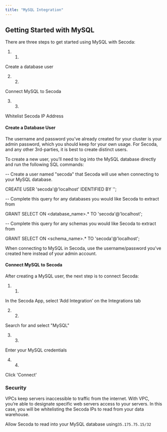 ```yaml
---
title: "MySQL Integration"
---
```


## **Getting Started with MySQL**

There are three steps to get started using MySQL with Secoda:

1. 1.  
Create a database user

2. 2.  
Connect MySQL to Secoda

3. 3.  
Whitelist Secoda IP Address

#### Create a Database User

The username and password you’ve already created for your cluster is your admin password, which you should keep for your own usage. For Secoda, and any other 3rd-parties, it is best to create distinct users.

To create a new user, you’ll need to log into the MySQL database directly and run the following SQL commands:

\-- Create a user named "secoda" that Secoda will use when connecting to your MySQL database. 

CREATE USER 'secoda'@'localhost' IDENTIFIED BY '<enter password here>'; 


\-- Complete this query for any databases you would like Secoda to extract from

GRANT SELECT ON <database\_name>.\* TO 'secoda'@'localhost';


\-- Complete this query for any schemas you would like Secoda to extract from

GRANT SELECT ON <schema\_name>.\* TO 'secoda'@'localhost';

When connecting to MySQL in Secoda, use the username/password you’ve created here instead of your admin account.

#### Connect MySQL to Secoda

After creating a MySQL user, the next step is to connect Secoda:

1. 1.  
In the Secoda App, select ‘Add Integration’ on the Integrations tab

2. 2.  
Search for and select "MySQL"

3. 3.  
Enter your MySQL credentials

4. 4.  
Click 'Connect'

### Security

VPCs keep servers inaccessible to traffic from the internet. With VPC, you’re able to designate specific web servers access to your servers. In this case, you will be whitelisting the Secoda IPs to read from your data warehouse.

Allow Secoda to read into your MySQL database using`35.175.75.15/32`